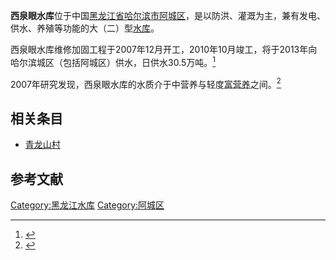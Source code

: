{{Infobox Reservoir | 
|name                     = 西泉眼水库
|nickname                 = 
|image                    = 
|image_caption            = 
|map                      = 
|map_caption              = 
|pushpin_map              = China
|pushpin_map_caption      = 西泉眼水库在中国的位置
|code                     = 
|class                    = 大（二）型[[水库|水库]]
|location_of_reservoir    = [[黑龙江省|黑龙江省]][[哈尔滨市|哈尔滨市]][[阿城区|阿城区]]
|location_of_dam          = [[平山镇|平山镇]]
|inflow                   = [[阿什河|阿什河]]
|outflow                  = 阿什河
|catchment_area           = 1131
|reservoir_area           = 
|mean_depth               = 9.6
|maximum_depth            = 
|flood_level              = 
|normal_water_level       = 
|dead_water_level         = 
|water_quality            = 
|island                   = 
|maximum_storage_capacity = 4.78亿
|normal_storage_capacity  = 
|dead_storage_capacity    = 
|type_of_dam              = 
|elevation_of_dam         = 
|height_of_dam            = 
|length_of_dam            = 
|width_of_dam             = 
|installed_capacity       = 
|irrigated_area           = 
|start                    = 1990年
|complete                 = 1996年10月
|cost                     = 
|emigrate                 = 
|latd = 45
|latm = 12
|lats = 53
|latNS = N
|longd = 127
|longm = 16
|longs = 06
|longEW = E
|website = 
|footnotes = <ref>{{cite journal |title=西泉眼水库上游流域水土流失状况及防治对策 |author=刘新军，杨文，周琳博 |journal=水利科技与经济 |year=2005 |volume=11 |issue=3 |pages=159-160 |url=http://www.cqvip.com/qk/85003x/2005003/15258786.html }}</ref><ref>{{cite journal |title=利用水库资源 开发渔业生产 |author=陈龙，肖世增 |journal=黑龙江水产 |year=2000 |volume= |issue=02 |pages= |url=http://www.cnki.com.cn/Article/CJFD2000-HLSC200002021.htm |access-date=2010-10-12 |archive-date=2016-03-04 |archive-url=https://web.archive.org/web/20160304115016/http://www.cnki.com.cn/Article/CJFD2000-HLSC200002021.htm |dead-url=no }}</ref>
}}
'''西泉眼水库'''位于中国[[黑龙江省|黑龙江省]][[哈尔滨市|哈尔滨市]][[阿城区|阿城区]]，是以防洪、灌溉为主，兼有发电、供水、养殖等功能的大（二）型[[水库|水库]]。

西泉眼水库维修加固工程于2007年12月开工，2010年10月竣工，将于2013年向哈尔滨城区（包括阿城区）供水，日供水30.5万吨。<ref>{{Cite web |url=http://heilongjiang.dbw.cn/system/2010/08/14/052675489.shtml |title=西泉眼水库加固工程10月末竣工 |access-date=2010-10-12 |archive-date=2010-08-23 |archive-url=https://web.archive.org/web/20100823082447/http://heilongjiang.dbw.cn/system/2010/08/14/052675489.shtml |dead-url=no }}</ref>

2007年研究发现，西泉眼水库的水质介于中营养与轻度[[富营养化|富营养]]之间。<ref>{{cite journal |title=西泉眼水库富营养化状况的研究 |author= |journal=黑龙江环境通报 |year=2007 |volume=31 |issue=1 |pages=46-48 |url=http://www.lw23.com/pdf_8dc9541a-ff6e-4999-aadf-a1e6f81b8df1/lunwen.pdf }}{{Dead link|date=2018年6月 |bot=InternetArchiveBot |fix-attempted=no }}</ref>

==相关条目==
* [[青龙山村|青龙山村]]

==参考文献==
{{reflist}}
{{DEFAULTSORT:X西}}
[[Category:黑龙江水库|Category:黑龙江水库]]
[[Category:阿城区|Category:阿城区]]
